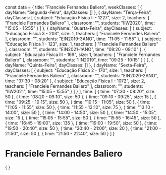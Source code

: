 const data = {
  title: "Franciele Fernandes Baliero",
  weekClasses: [
    {
      dayName: "Segunda-Feira",
      dayClasses: []
    },
    {
      dayName: "Terça-Feira",
      dayClasses: [
        {
          subject: "Educação Física II - 1227",
          size: 2,
          teachers: [
            "Franciele Fernandes Baliero"
          ],
          classroom: "",
          students: "IIW2020",
          time: "15:05 - 15:55"
        }
      ]
    },
    {
      dayName: "Quarta-Feira",
      dayClasses: [
        {
          subject: "Educação Física 3 - 203",
          size: 1,
          teachers: [
            "Franciele Fernandes Baliero"
          ],
          classroom: "",
          students: "EIN2019-3ANO",
          time: "11:05 - 11:55"
        },
        {
          subject: "Educação Física 1 - 123",
          size: 1,
          teachers: [
            "Franciele Fernandes Baliero"
          ],
          classroom: "",
          students: "EIN2021-1ANO",
          time: "08:20 - 09:10"
        },
        {
          subject: "Educação Física III - 169",
          size: 1,
          teachers: [
            "Franciele Fernandes Baliero"
          ],
          classroom: "",
          students: "IIN2019",
          time: "09:25 - 10:15"
        }
      ]
    },
    {
      dayName: "Quinta-Feira",
      dayClasses: []
    },
    {
      dayName: "Sexta-Feira",
      dayClasses: [
        {
          subject: "Educação Física 2 - 170",
          size: 1,
          teachers: [
            "Franciele Fernandes Baliero"
          ],
          classroom: "",
          students: "EIN2020-2ANO",
          time: "07:30 - 08:20"
        },
        {
          subject: "Educação Física I - 1072",
          size: 2,
          teachers: [
            "Franciele Fernandes Baliero"
          ],
          classroom: "",
          students: "IIW2021",
          time: "15:05 - 15:55"
        }
      ]
    }
  ],
  time: [
    {
      time: "07:30 - 08:20",
      size: 50
    },
    {
      time: "08:20 - 09:10",
      size: 50
    },
    {
      time: "09:10 - 09:25",
      size: 15
    },
    {
      time: "09:25 - 10:15",
      size: 50
    },
    {
      time: "10:15 - 11:05",
      size: 50
    },
    {
      time: "11:05 - 11:55",
      size: 50
    },
    {
      time: "11:55 - 13:10",
      size: 75
    },
    {
      time: "13:10 - 14:00",
      size: 50
    },
    {
      time: "14:00 - 14:50",
      size: 50
    },
    {
      time: "14:50 - 15:05",
      size: 15
    },
    {
      time: "15:05 - 15:55",
      size: 50
    },
    {
      time: "15:55 - 16:45",
      size: 50
    },
    {
      time: "16:45 - 19:00",
      size: 135
    },
    {
      time: "19:00 - 19:50",
      size: 50
    },
    {
      time: "19:50 - 20:40",
      size: 50
    },
    {
      time: "20:40 - 21:00",
      size: 20
    },
    {
      time: "21:00 - 21:50",
      size: 50
    },
    {
      time: "21:50 - 22:40",
      size: 50
    }
  ]
}

# Franciele Fernandes Baliero

<div>
    {
        <Grid
            title={data.title} 
            weekClasses={data.weekClasses} 
            time={data.time}
        />
    }
</div>